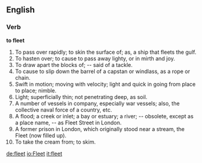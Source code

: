 ==English==

===Verb===

'''to fleet'''

#To pass over rapidly; to skin the surface of; as, a ship that fleets the gulf.
#To hasten over; to cause to pass away lighty, or in mirth and joy.
#To draw apart the blocks of; -- said of a tackle.
#To cause to slip down the barrel of a capstan or windlass, as a rope or chain.
#Swift in motion; moving with velocity; light and quick in going from place to place; nimble.
#Light; superficially thin; not penetrating deep, as soil.
#A number of vessels in company, especially war vessels; also, the collective naval force of a country, etc.
#A flood; a creek or inlet; a bay or estuary; a river; -- obsolete, except as a place name, -- as Fleet Street in London.
#A former prison in London, which originally stood near a stream, the Fleet (now filled up).
#To take the cream from; to skim.

[[de:fleet]]
[[io:Fleet]]
[[it:fleet]]